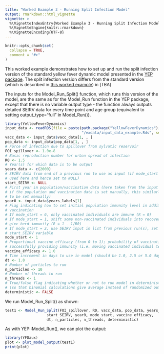 ```yaml
---
title: "Worked Example 3 - Running Split Infection Model"
output: rmarkdown::html_vignette
vignette: >
  %\VignetteIndexEntry{Worked Example 3 - Running Split Infection Model}
  %\VignetteEngine{knitr::rmarkdown}
  %\VignetteEncoding{UTF-8}
---
```


```r
knitr::opts_chunk$set(
  collapse = TRUE,
  comment = "#>"
)
```

This worked example demonstrates how to set up and run the split infection version of the standard yellow fever dynamic model presented in the [YEP package](https://mrc-ide.github.io/YEP/index.html). The split infection version differs from the standard version (which is described in [this worked example](https://mrc-ide.github.io/YEP/articles/BWorkedExampleAModelRun.html)) in [TBA]

The inputs for the Model_Run_Split() function, which runs this version of the model, are the same as for the Model_Run function in the YEP package, except that there is no variable output type - the function always outputs detailed SEIRV data for every time point and age group (equivalent to setting output_type="full" in Model_Run()).

```r
library(YellowFeverDynamics)
input_data <- readRDS(file = paste(path.package("YellowFeverDynamics"), 
                                   "/exdata/input_data_example.Rds", sep = ""))
vacc_data <- input_data$vacc_data[1, , ]
pop_data <- input_data$pop_data[1, , ]  
# Force of infection due to spillover from sylvatic reservoir
FOI_spillover <- 1.0e-8             
# Basic reproduction number for urban spread of infection
R0 <- 1.5             
# Year(s) for which data is to be output
years_data <- c(2000)
# SEIRV data from end of a previous run to use as input (if mode_start = 2; not 
# used here and hence set to NULL)
start_SEIRV <- NULL           
# First year in population/vaccination data (here taken from the input data set; 
# if the population and vaccination data is set manually, this similarly needs 
# to be set manually)
year0 <- input_data$years_labels[1]
# Flag indicating how to set initial population immunity level in addition to
# vaccination
# If mode_start = 0, only vaccinated individuals are immune (R = 0)
# If mode_start = 1, shift some non-vaccinated individuals into recovered to 
# give herd immunity (R = 1 - 1/R0)
# If mode_start = 2, use SEIRV input in list from previous run(s), set using
# start_SEIRV variable
mode_start <- 1  
# Proportional vaccine efficacy (from 0 to 1); probability of vaccination 
# successfully providing immunity (i.e. moving vaccinated individual to group V)
vaccine_efficacy <- 1.0       
# Time increment in days to use in model (should be 1.0, 2.5 or 5.0 days)
dt <- 1.0            
# Number of particles to run
n_particles <- 10     
# Number of threads to run
n_threads <- 1  
# True/false flag indicating whether or not to run model in deterministic mode
# (so that binomial calculations give average instead of randomized output)
deterministic <- FALSE
```

We run Model_Run_Split() as shown:

```r
test1 <- Model_Run_Split(FOI_spillover, R0, vacc_data, pop_data, years_data,
                   start_SEIRV, year0, mode_start, vaccine_efficacy, 
                   dt, n_particles, n_threads, deterministic)
```

As with YEP::Model_Run(), we can plot the output:

```r
library(YFDaux)
plot <- plot_model_output(test1)
print(plot)
```
